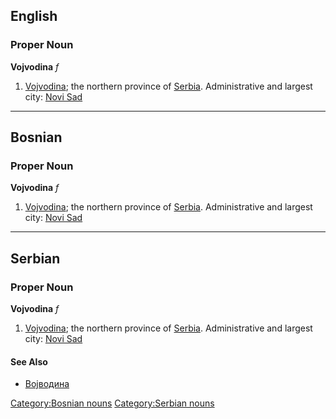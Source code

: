 ==English==
===Proper Noun===
'''Vojvodina''' ''f''
#[[Vojvodina]]; the northern province of [[Serbia]].  Administrative and largest city:  [[Novi Sad]]
----
==Bosnian==
===Proper Noun===
'''Vojvodina''' ''f''
#[[Vojvodina]]; the northern province of [[Serbia]].  Administrative and largest city:  [[Novi Sad]]
[[Category:Bosnian nouns]]
----
==Serbian==
===Proper Noun===
'''Vojvodina''' ''f''
#[[Vojvodina]]; the northern province of [[Serbia]].  Administrative and largest city:  [[Novi Sad]]
====See Also====
*[[Војводина]]
[[Category:Serbian nouns]]